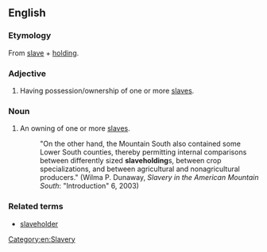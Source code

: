 ==English==
===Etymology===
From [[slave]] + [[holding]].

===Adjective===
{{en-adj}}
# Having possession/ownership of one or more [[slave]]s.

===Noun===
{{en-noun}}
# An owning of one or more [[slave|slaves]].
#: "On the other hand, the Mountain South also contained some Lower South counties, thereby permitting internal comparisons between differently sized '''slaveholding'''s, between crop specializations, and between agricultural and nonagricultural producers."  (Wilma P. Dunaway, ''Slavery in the American Mountain South'': "Introduction" 6, 2003)

===Related terms===
*[[slaveholder]]
[[Category:en:Slavery]]